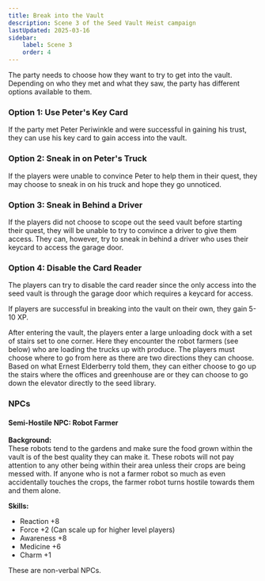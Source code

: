 ```yaml
---
title: Break into the Vault
description: Scene 3 of the Seed Vault Heist campaign
lastUpdated: 2025-03-16
sidebar:
    label: Scene 3
    order: 4
---
```


The party needs to choose how they want to try to get into the vault. Depending on who they met and what they saw, the party has different options available to them.

### Option 1: Use Peter's Key Card
If the party met Peter Periwinkle and were successful in gaining his trust, they can use his key card to gain access into the vault.

### Option 2: Sneak in on Peter's Truck
If the players were unable to convince Peter to help them in their quest, they may choose to sneak in on his truck and hope they go unnoticed.

### Option 3: Sneak in Behind a Driver
If the players did not choose to scope out the seed vault before starting their quest, they will be unable to try to convince a driver to give them access. They can, however, try to sneak in behind a driver who uses their keycard to access the garage door.

### Option 4: Disable the Card Reader
The players can try to disable the card reader since the only access into the seed vault is through the garage door which requires a keycard for access. 

If players are successful in breaking into the vault on their own, they gain 5-10 XP.

After entering the vault, the players enter a large unloading dock with a set of stairs set to one corner. Here they encounter the robot farmers (see below) who are loading the trucks up with produce. The players must choose where to go from here as there are two directions they can choose. Based on what Ernest Elderberry told them, they can either choose to go up the stairs where the offices and greenhouse are or they can choose to go down the elevator directly to the seed library.

### NPCs
#### Semi-Hostile NPC: Robot Farmer

**Background:**  
These robots tend to the gardens and make sure the food grown within the vault is of the best quality they can make it. These robots will not pay attention to any other being within their area unless their crops are being messed with. If anyone who is not a farmer robot so much as even accidentally touches the crops, the farmer robot turns hostile towards them and them alone.

**Skills:**
- Reaction +8
- Force +2 (Can scale up for higher level players)
- Awareness +8
- Medicine +6
- Charm +1

These are non-verbal NPCs.
